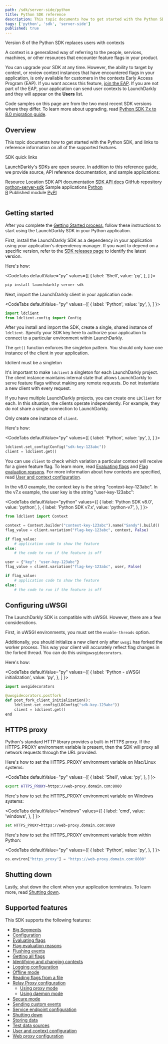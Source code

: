 ```yaml
---
path: /sdk/server-side/python
title: Python SDK reference
description: This topic documents how to get started with the Python SDK, and links to reference information on all of the supported features.
tags: ['python', 'sdk', 'server-side']
published: true
---
```


<Callout intent="info">
<CalloutTitle>Version 8 of the Python SDK replaces users with contexts</CalloutTitle>
<CalloutDescription>

A context is a generalized way of referring to the people, services, machines, or other resources that encounter feature flags in your product.

You can upgrade your SDK at any time. However, the ability to target by context, or review context instances that have encountered flags in your application, is only available for customers in the contexts Early Access Program (EAP). If you want access this feature, [join the EAP](https://launchdarkly.com/eap). If you are not part of the EAP, your application can send user contexts to LaunchDarkly and they will appear on the **Users** list.

Code samples on this page are from the two most recent SDK versions where they differ. To learn more about upgrading, read [Python SDK 7.x to 8.0 migration guide](/sdk/server-side/python/migration-7-to-8).

</CalloutDescription>
</Callout>

## Overview

This topic documents how to get started with the Python SDK, and links to reference information on all of the supported features.

<Callout intent="primary">
<CalloutTitle>SDK quick links</CalloutTitle>
<CalloutDescription>

LaunchDarkly's SDKs are open source. In addition to this reference guide, we provide source, API reference documentation, and sample applications:

<Table>
  <TableHeader>
    <TableHeadCell>Resource</TableHeadCell>
    <TableHeadCell>Location</TableHeadCell>
  </TableHeader>
  <TableBody>
    <TableRow>
      <TableCell>SDK API documentation</TableCell>
      <TableCell><a href="https://launchdarkly-python-sdk.readthedocs.io/">SDK API docs</a></TableCell>
    </TableRow>
    <TableRow>
      <TableCell>GitHub repository</TableCell>
      <TableCell><a href="https://github.com/launchdarkly/python-server-sdk">python-server-sdk</a></TableCell>
    </TableRow>
    <TableRow>
      <TableCell>Sample applications</TableCell>
      <TableCell><a href="https://github.com/launchdarkly/hello-python">Python</a><br/> <a href="https://github.com/launchdarkly/hello-r">R</a></TableCell>
    </TableRow>
    <TableRow>
      <TableCell>Published module</TableCell>
      <TableCell><a href="https://pypi.org/project/launchdarkly-server-sdk/">PyPI</a></TableCell>
    </TableRow>
  </TableBody>
</Table>

</CalloutDescription>
</Callout>

## Getting started

After you complete the [Getting Started process](/home/getting-started), follow these instructions to start using the LaunchDarkly SDK in your Python application.

First, install the LaunchDarkly SDK as a dependency in your application using your application's dependency manager. If you want to depend on a specific version, refer to the [SDK releases page](https://github.com/launchdarkly/python-server-sdk/releases) to identify the latest version.

Here's how:

<CodeTabs
  defaultValue="py"
  values={[
    { label: 'Shell', value: 'py', },
  ]
}>
<CodeTabItem value="py">

```bash
pip install launchdarkly-server-sdk
```

</CodeTabItem>
</CodeTabs>

Next, import the LaunchDarkly client in your application code:

<CodeTabs
  defaultValue="py"
  values={[
    { label: 'Python', value: 'py', },
  ]
}>
<CodeTabItem value="py">

```python
import ldclient
from ldclient.config import Config
```

</CodeTabItem>
</CodeTabs>

After you install and import the SDK, create a single, shared instance of `ldclient`. Specify your SDK key here to authorize your application to connect to a particular environment within LaunchDarkly.

The `get()` function enforces the singleton pattern. You should only have one instance of the client in your application.

<Callout intent="alert">
<CalloutTitle>ldclient must be a singleton</CalloutTitle>
<CalloutDescription>

It's important to make `ldclient` a singleton for each LaunchDarkly project. The client instance maintains internal state that allows LaunchDarkly to serve feature flags without making any remote requests. Do not instantiate a new client with every request.

If you have multiple LaunchDarkly projects, you can create one `LDClient` for each. In this situation, the clients operate independently. For example, they do not share a single connection to LaunchDarkly.

</CalloutDescription>
</Callout>

Only create one instance of `client`.

Here's how:

<CodeTabs
  defaultValue="py"
  values={[
    { label: 'Python', value: 'py', },
  ]
}>
<CodeTabItem value="py">

```python
ldclient.set_config(Config("sdk-key-123abc"))
client = ldclient.get()
```

</CodeTabItem>
</CodeTabs>

You can use `client` to check which variation a particular context will receive for a given feature flag. To learn more, read [Evaluating flags](/sdk/features/evaluating) and [Flag evaluation reasons](/sdk/features/evaluation-reasons). For more information about how contexts are specified, read [User and context configuration](/sdk/features/user-context-config).

In the v8.0 example, the context key is the string "context-key-123abc". In the v7.x example, the user key is the string "user-key-123abc":

<CodeTabs
  defaultValue="python"
  values={[
    { label: 'Python SDK v8.0', value: 'python', },
    { label: 'Python SDK v7.x', value: 'python-v7', },
  ]
}>
<CodeTabItem value="python">

```python
from ldclient import Context

context = Context.builder("context-key-123abc").name("Sandy").build()
flag_value = client.variation("flag-key-123abc", context, False)

if flag_value:
    # application code to show the feature
else:
    # the code to run if the feature is off
```

</CodeTabItem>
<CodeTabItem value="python-v7">

```python
user = {"key": "user-key-123abc"}
flag_value = client.variation("flag-key-123abc", user, False)

if flag_value:
    # application code to show the feature
else:
    # the code to run if the feature is off
```

</CodeTabItem>
</CodeTabs>

## Configuring uWSGI

The LaunchDarkly SDK is compatible with uWSGI. However, there are a few considerations.

First, in uWSGI environments, you must set the `enable-threads` option.

Additionally, you should initialize a new client only after `uwsgi` has forked the worker process. This way your client will accurately reflect flag changes in the forked thread. You can do this using`uwsgidecorators`.

Here's how:

<CodeTabs
  defaultValue="py"
  values={[
    { label: 'Python - uWSGI initialization', value: 'py', },
  ]
}>
<CodeTabItem value="py">

```python
import uwsgidecorators

@uwsgidecorators.postfork
def post_fork_client_initialization():
    ldclient.set_config(LDConfig("sdk-key-123abc"))
    client = ldclient.get()
end

```

</CodeTabItem>
</CodeTabs>

## HTTPS proxy

Python's standard HTTP library provides a built-in HTTPS proxy. If the HTTPS_PROXY environment variable is present, then the SDK will proxy all network requests through the URL provided.

Here's how to set the HTTPS_PROXY environment variable on Mac/Linux systems:

<CodeTabs
  defaultValue="py"
  values={[
    { label: 'Shell', value: 'py', },
  ]
}>
<CodeTabItem value="py">

```bash
export HTTPS_PROXY=https://web-proxy.domain.com:8080
```

</CodeTabItem>
</CodeTabs>

Here's how to set the HTTPS_PROXY environment variable on Windows systems:

<CodeTabs
  defaultValue="windows"
  values={[
    { label: 'cmd', value: 'windows', },
  ]
}>
<CodeTabItem value="windows">

```bash
set HTTPS_PROXY=https://web-proxy.domain.com:8080
```

</CodeTabItem>
</CodeTabs>

Here's how to set the HTTPS_PROXY environment variable from within Python:

<CodeTabs
  defaultValue="py"
  values={[
    { label: 'Python', value: 'py', },
  ]
}>
<CodeTabItem value="py">

```python
os.environ["https_proxy"] = "https://web-proxy.domain.com:8080"
```

</CodeTabItem>
</CodeTabs>

## Shutting down

Lastly, shut down the client when your application terminates. To learn more, read [Shutting down](/sdk/features/shutdown#python).

## Supported features

This SDK supports the following features:

* [Big Segments](/sdk/features/big-segments#python)
* [Configuration](/sdk/features/config#python)
* [Evaluating flags](/sdk/features/evaluating#python)
* [Flag evaluation reasons](/sdk/features/evaluation-reasons#python)
* [Flushing events](/sdk/features/flush#python)
* [Getting all flags](/sdk/features/all-flags#python)
* [Identifying and changing contexts](/sdk/features/identify#python)
* [Logging configuration](/sdk/features/logging#python)
* [Offline mode](/sdk/features/offline-mode#python)
* [Reading flags from a file](/sdk/features/flags-from-files#python)
* [Relay Proxy configuration](/sdk/features/relay-proxy-configuration)
  * [Using proxy mode](/sdk/features/relay-proxy-configuration/proxy-mode#python)
  * [Using daemon mode](/sdk/features/relay-proxy-configuration/daemon-mode#python)
* [Secure mode](/sdk/features/secure-mode#python)
* [Sending custom events](/sdk/features/events#python)
* [Service endpoint configuration](/sdk/features/service-endpoint-configuration#python)
* [Shutting down](/sdk/features/shutdown#python)
* [Storing data](/sdk/features/storing-data#python)
* [Test data sources](/sdk/features/test-data-sources#python)
* [User and context configuration](/sdk/features/user-context-config#python)
* [Web proxy configuration](/sdk/features/web-proxy#python)
